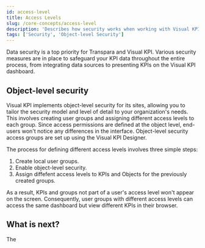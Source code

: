 ```yaml
---
id: access-level
title: Access Levels
slug: /core-concepts/access-level
description: 'Describes how security works when working with Visual KPI and presents the access levels concepts.'
tags: ['Security', 'Object-level Security']
---
```


Data security is a top priority for Transpara and Visual KPI. Various security measures are in place to safeguard your KPI data throughout the entire process, from integrating data sources to presenting KPIs on the Visual KPI dashboard.

## Object-level security

Visual KPI implements object-level security for its sites, allowing you to tailor the security model and level of detail to your organization's needs. This involves creating user groups and assigning different access levels to each group. Since access permissions are defined at the object level, end-users won't notice any differences in the interface. Object-level security access groups are set up using the Visual KPI Designer.

The process for defining different access levels involves three simple steps:

1. Create local user groups.
2. Enable object-level security.
3. Assign diffefent access levels to KPIs and Objects for the previously created groups.

As a result, KPIs and groups not part of a user's access level won't appear on the screen. Consequently, user groups with different access levels can access the same dashboard but view different KPIs in their browser.

## What is next?

The 